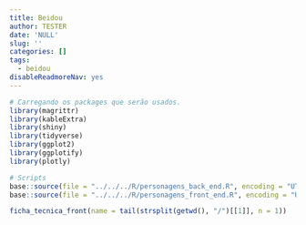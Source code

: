 ```yaml
---
title: Beidou
author: TESTER
date: 'NULL'
slug: ''
categories: []
tags:
  - beidou
disableReadmoreNav: yes
---
```



```r

# Carregando os packages que serão usados.
library(magrittr)
library(kableExtra)
library(shiny)
library(tidyverse)
library(ggplot2)
library(ggplotify)
library(plotly)

# Scripts
base::source(file = "../../../R/personagens_back_end.R", encoding = "UTF-8")
base::source(file = "../../../R/personagens_front_end.R", encoding = "UTF-8")
```

```r
ficha_tecnica_front(name = tail(strsplit(getwd(), "/")[[1]], n = 1))
```
